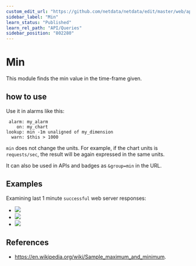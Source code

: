 ```yaml
---
custom_edit_url: "https://github.com/netdata/netdata/edit/master/web/api/queries/min/README.md"
sidebar_label: "Min"
learn_status: "Published"
learn_rel_path: "API/Queries"
sidebar_position: "802280"
---
```



# Min

This module finds the min value in the time-frame given.

## how to use

Use it in alarms like this:

```
 alarm: my_alarm
    on: my_chart
lookup: min -1m unaligned of my_dimension
  warn: $this > 1000
```

`min` does not change the units. For example, if the chart units is `requests/sec`, the result
will be again expressed in the same units. 

It can also be used in APIs and badges as `&group=min` in the URL.

## Examples

Examining last 1 minute `successful` web server responses:

-   ![](https://registry.my-netdata.io/api/v1/badge.svg?chart=web_log_nginx.response_statuses&options=unaligned&dimensions=success&group=min&after=-60&label=min&value_color=orange)
-   ![](https://registry.my-netdata.io/api/v1/badge.svg?chart=web_log_nginx.response_statuses&options=unaligned&dimensions=success&group=average&after=-60&label=average)
-   ![](https://registry.my-netdata.io/api/v1/badge.svg?chart=web_log_nginx.response_statuses&options=unaligned&dimensions=success&group=max&after=-60&label=max)

## References

-   <https://en.wikipedia.org/wiki/Sample_maximum_and_minimum>.


